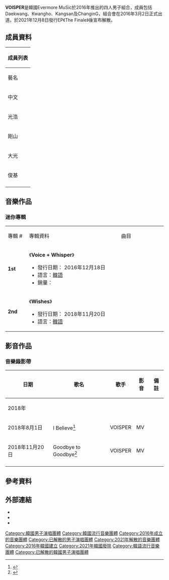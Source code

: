 {{Refimprove|time=2021-04-28T14:00:28+00:00}}
'''VOISPER'''是韓國Evermore MuSic於2016年推出的四人男子組合，成員包括
Daekwang、Kwangho、Kangsan及ChanginG，組合會在2016年3月2日正式出道。於2021年12月8日發行EP《The Finale》後宣布解散。

{{藝人
| 姓名 = VOISPER
| 類型 = 組合
| 圖片 = VOISPER (보이스퍼) Missing U (꺼내보면) (Live Ver.).jpg
| 圖片尺寸 = 
| 圖片簡介 = 
| 外文名 = 보이스퍼
| 英文名 = VOISPER
| 別名 = 
| 國籍 = {{KOR}}
| 職業 = [[歌手|歌手]]、[[舞者|舞者]]
| 語言 = [[韓語|韓語]]
| 音樂類型 = [[韓國流行音樂|K-pop]]
| 出道日期 = {{KOR}} {{start date and age|2016}}
| 出道作品 = 
| 代表作品 = 
| 活躍年代 = 2016年－2021年
| 唱片公司 = 
| 經紀公司 = Evermore MuSic
| 網站 = 
| 現任成員 = Daekwang、Kwangho、Kangsan、Changing
| 過往成員 = 
| 獎項 = 
}}

== 成員資料 ==
{| class=wikitable style="text-align:center" 
! colspan="10"  |成員列表
|- 
! colspan=3 |藝名
! colspan=3 |本名
! rowspan=2 |出生日期<br>出生地
! rowspan=2 |隊內擔當
|-
! 中文
! 韓文
! 羅馬拼音
! 中文
! 韓文
! 羅馬拼音
|-
|光浩  || 대광  || Kwang Ho
| 鄭光浩 || 정대광 || Jung Kwang Ho 
|{{birth date and age|1996|6|2}}<br>{{KOR}}
| 主音
|-
|剛山  || 강산  || Kang San 
| 金剛山 || 김강산 || Kim Kang San 
|{{birth date and age|1996|6|11}}<br>{{KOR}}
| 主音
|-
|大光 || 대광  || Daekwang 
| 鄭大光 || 정대광 || Jung Dae Kwang 
|{{birth date and age|1996|11|25}}<br>{{KOR}}
| 領隊 主音
|-
|俊基 || 춘기  || Choon Gi 
|  閔俊基 || 민춘기 || Min Choon Gi
|{{birth date and age|1996|12|17}}<br>{{KOR}}
| 主音
|-
|}
== 音樂作品 ==
=== 迷你專輯 ===
{|class="wikitable" style="text-align:center;"
|- style="background:#FF79BC" style="font-weight:bold;" 
|width="75px"| 專輯 #
|width="500px"| 專輯資料
|width="250px"| 曲目
|- bgcolor="#f2f2f2"
| '''1st'''
|align="left"|《'''Voice + Whisper'''》
* 發行日期： 2016年12月18日
* 語言：[[韓語|韓語]]
* 銷量：
|align="left" style="font-size: 85%;"|
{{hidden|曲目|
# '''On & On'''
# Learn To Love
# Like the Moon and Stars
}}
|- bgcolor="#f2f2f2"
| '''2nd'''
|align="left"|《'''Wishes'''》
* 發行日期： 2018年11月20日
* 語言：[[韓語|韓語]]
|align="left" style="font-size: 85%;"|
{{hidden|曲目|
# '''Goodbye to Goodbye'''
# Break Up
# Christmas Talk
}}
|}

== 影音作品 ==
=== 音樂錄影帶 ===
{| class="wikitable" 
!日期!!歌名!!歌手!!影音!!備註
|-
!colspan="5"|2018年
|-
| 2018年8月1日
| I Believe<ref>{{cite web|url=https://m.youtube.com/watch?v=5hAkG9XqnEg|title=VOISPER (보이스퍼) – ‘I Believe’ Official Audio|date=2018-08-01}}</ref>
| VOISPER
|MV
|
|-
| 2018年11月20日
| Goodbye to Goodbye<ref>{{cite web|url=https://m.youtube.com/watch?v=Tj-PwynOrvQ|title=[M/V] VOISPER(보이스퍼) - Goodbye to Goodbye|date=2018-11-19}}</ref>
| VOISPER
|MV
|
|-
|}

== 參考資料 ==
{{Reflist}}
== 外部連結 ==
*{{Facebook|VOISPER}}
*{{Instagram|voisper.official}}
*{{Twitter|evermoremusic1}}          

[[Category:韓國男子演唱團體|Category:韓國男子演唱團體]]
[[Category:韓國流行音樂團體|Category:韓國流行音樂團體]]
[[Category:2016年成立的音樂團體|Category:2016年成立的音樂團體]]
[[Category:已解散的男子演唱團體|Category:已解散的男子演唱團體]]
[[Category:2021年解散的音樂團體|Category:2021年解散的音樂團體]]
[[Category:2016年韓國建立|Category:2016年韓國建立]]
[[Category:2021年韓國廢除|Category:2021年韓國廢除]]
[[Category:韓語流行音樂團體|Category:韓語流行音樂團體]]
[[Category:已解散的韓國男子演唱團體|Category:已解散的韓國男子演唱團體]]
